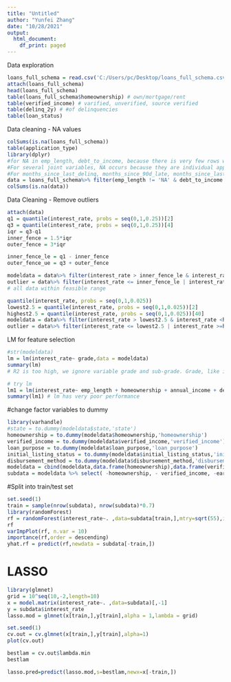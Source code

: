 ---
title: "Untitled"
author: "Yunfei Zhang"
date: "10/28/2021"
output:
  html_document:
    df_print: paged
---

Data exploration
```{r}
loans_full_schema = read.csv('C:/Users/pc/Desktop/loans_full_schema.csv')
attach(loans_full_schema)
head(loans_full_schema)
table(loans_full_schema$homeownership) # own/mortgage/rent
table(verified_income) # varified, unverified, source verified
table(delinq_2y) # #of delinquencies
table(loan_status)

```

Data cleaning - NA values
```{r}
colSums(is.na(loans_full_schema))
table(application_type)
library(dplyr)
#for NA in emp_length, debt_to_income, because there is very few rows with missing values and they are deemed as important variable for predicting interest rate, we choose to omit these values.
#For several joint variables, NA occurs because they are individual applicants. -- We can focus only on individual applicants first.
#For months_since_last_delinq, months_since_90d_late, months_since_last_credit_inquiry and num_accounts_120d_past_due, NA's mean people do not have bad credit record, which is a good thing. We already have other columns to reflect the credit record, so we will ignore these columns as well.
data = loans_full_schema%>% filter(emp_length != 'NA' & debt_to_income != 'NA' & application_type =='individual') %>% select(-months_since_last_delinq, -months_since_90d_late, -months_since_last_credit_inquiry, - num_accounts_120d_past_due, -annual_income_joint, -verification_income_joint, -debt_to_income_joint)
colSums(is.na(data))
```


Data Cleaning - Remove outliers
```{r}
attach(data)
q1 = quantile(interest_rate, probs = seq(0,1,0.25))[2]
q3 = quantile(interest_rate, probs = seq(0,1,0.25))[4]
iqr = q3-q1
inner_fence = 1.5*iqr
outer_fence = 3*iqr

inner_fence_le = q1 - inner_fence
outer_fence_ue = q3 + outer_fence

modeldata = data%>% filter(interest_rate > inner_fence_le & interest_rate <outer_fence_ue)
outlier = data%>% filter(interest_rate <= inner_fence_le | interest_rate >=outer_fence_ue)
# all data within feasible range

quantile(interest_rate, probs = seq(0,1,0.025))
lowest2.5 = quantile(interest_rate, probs = seq(0,1,0.025))[2]
highest2.5 = quantile(interest_rate, probs = seq(0,1,0.025))[40]
modeldata = data%>% filter(interest_rate > lowest2.5 & interest_rate <highest2.5)
outlier = data%>% filter(interest_rate <= lowest2.5 | interest_rate >=highest2.5)
```

LM for feature selection
```{r}
#str(modeldata)
lm = lm(interest_rate~ grade,data = modeldata)
summary(lm)
# R2 is too high, we ignore variable grade and sub-grade. Grade, like interest rate, reflects the estimate of risk in the loan and is assigned by the assessment. We cannot predict y using an equivalence of y.
```

```{r}
# try lm
lm1 = lm(interest_rate~ emp_length + homeownership + annual_income + delinq_2y + inquiries_last_12m + total_credit_utilized/total_credit_limit + num_historical_failed_to_pay + accounts_opened_24m + num_satisfactory_accounts + num_active_debit_accounts + balance + total_debit_limit,data = data)
summary(lm1) # lm has very poor performance
```

#change factor variables to dummy
```{r}
library(varhandle)
#state = to.dummy(modeldata$state,'state')
homeownership = to.dummy(modeldata$homeownership,'homeownership')
verified_income = to.dummy(modeldata$verified_income,'verified_income')
loan_purpose = to.dummy(modeldata$loan_purpose,'loan_purpose')
initial_listing_status = to.dummy(modeldata$initial_listing_status,'initial_listing_status')
disbursement_method = to.dummy(modeldata$disbursement_method,'disbursement_method')
modeldata = cbind(modeldata,data.frame(homeownership),data.frame(verified_income),data.frame(loan_purpose),data.frame(initial_listing_status),data.frame(disbursement_method))
subdata = modeldata %>% select( -homeownership, - verified_income, -earliest_credit_line, -grade, -sub_grade, -loan_purpose, -application_type, -issue_month, -loan_status, -initial_listing_status, -disbursement_method,-paid_interest,-paid_late_fees,-paid_principal, -paid_total)
```

#Split into train/test set
```{r}
set.seed(1)
train = sample(nrow(subdata), nrow(subdata)*0.7)
library(randomForest)
rf = randomForest(interest_rate~. ,data=subdata[train,],mtry=sqrt(55),importance = TRUE)
rf
varImpPlot(rf, n.var = 10)
importance(rf,order = descending)
yhat.rf = predict(rf,newdata = subdata[-train,])

```

# LASSO
```{r}
library(glmnet)
grid = 10^seq(10,-2,length=10)
x = model.matrix(interest_rate~. ,data=subdata)[,-1]
y = subdata$interest_rate
lasso.mod = glmnet(x[train,],y[train],alpha = 1,lambda = grid)

set.seed(1)
cv.out = cv.glmnet(x[train,],y[train],alpha=1)
plot(cv.out)

bestlam = cv.out$lambda.min
bestlam

lasso.pred=predict(lasso.mod,s=bestlam,newx=x[-train,])
```




















